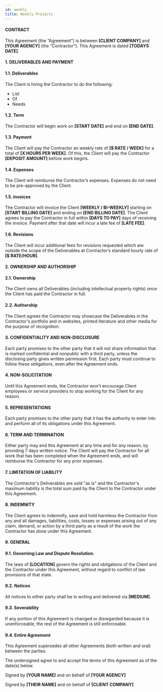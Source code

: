 ```yaml
---
id: weekly
title: Weekly Projects
---
```


#### CONTRACT
This Agreement (the “Agreement”) is between **[CLIENT COMPANY]** and **[YOUR AGENCY]** (the “Contractor”). This Agreement is dated **[TODAYS DATE]**.

#### 1.  DELIVERABLES AND PAYMENT

#### 1.1. Deliverables

The Client is hiring the Contractor to do the following:
- List
- Of 
- Needs

#### 1.2. Term
The Contractor will begin work on **[START DATE]** and end on **[END DATE]**.

#### 1.3. Payment
The Client will pay the Contractor an weekly rate of **[$ RATE / WEEK]** for a total of **[X HOURS PER WEEK]**. Of this, the Client will pay the Contractor **[DEPOSIT AMOUNT]** before work begins.


#### 1.4. Expenses
The Client will reimburse the Contractor’s expenses. Expenses do not need to be pre-approved by the Client.

#### 1.5. Invoices
The Contractor will invoice the Client **[WEEKLY / BI-WEEKLY]** starting on **[START BILLING DATE]** and ending on **[END BILLING DATE]**. The Client agrees to pay the Contractor in full within **[DAYS TO PAY]** days of receiving the invoice. Payment after that date will incur a late fee of **[LATE FEE]**.


#### 1.6. Revisions
The Client will incur additional fees for revisions requested which are outside the scope of the Deliverables at Contractor’s standard hourly rate of **[$ RATE/HOUR]**.


#### 2. OWNERSHIP AND AUTHORSHIP
    
#### 2.1.  Ownership
The Client owns all Deliverables (including intellectual property rights) once the Client has paid the Contractor in full.
    
#### 2.2.  Authorship
The Client agrees the Contractor may showcase the Deliverables in the Contractor's portfolio and in websites, printed literature and other media for the purpose of recognition.
    
#### 3. CONFIDENTIALITY AND NON-DISCLOSURE
    
Each party promises to the other party that it will not share information that is marked confidential and nonpublic with a third party, unless the disclosing party gives written permission first. Each party must continue to follow these obligations, even after the Agreement ends.
    
#### 4. NON-SOLICITATION
    
Until this Agreement ends, the Contractor won't encourage Client employees or service providers to stop working for the Client for any reason.

#### 5. REPRESENTATIONS

Each party promises to the other party that it has the authority to enter into and perform all of its obligations under this Agreement.

#### 6. TERM AND TERMINATION

Either party may end this Agreement at any time and for any reason, by providing 7 days written notice. The Client will pay the Contractor for all work that has been completed when the Agreement ends, and will reimburse the Contractor for any prior expenses.

#### 7. LIMITATION OF LIABILITY

The Contractor's Deliverables are sold "as is" and the Contractor's maximum liability is the total sum paid by the Client to the Contractor under this Agreement.

#### 8. INDEMNITY
The Client agrees to indemnify, save and hold harmless the Contractor from any and all damages, liabilities, costs, losses or expenses arising out of any claim, demand, or action by a third party as a result of the work the Contractor has done under this Agreement.

#### 9. GENERAL

#### 9.1. Governing Law and Dispute Resolution. 
The laws of **[LOCATION]** govern the rights and obligations of the Client and the Contractor under this Agreement, without regard to conflict of law provisions of that state.


#### 9.2. Notices
All notices to either party shall be in writing and delivered via **[MEDIUM]**.

#### 9.3. Severability
If any portion of this Agreement is changed or disregarded because it is unenforceable, the rest of the Agreement is still enforceable.

#### 9.4. Entire Agreement
This Agreement supersedes all other Agreements (both written and oral) between the parties.

The undersigned agree to and accept the terms of this Agreement as of the date(s) below.

Signed by **[YOUR NAME]** and on behalf of **[YOUR AGENCY]**
 

Signed by **[THEIR NAME]** and on behalf of **[CLIENT COMPANY]**
